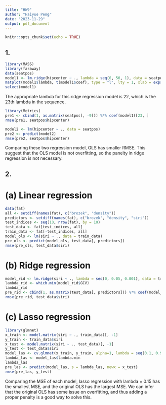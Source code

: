 ```yaml
---
title: "HW9"
author: "Haiyue Peng"
date: "2023-11-29"
output: pdf_document
---
```


```r
knitr::opts_chunk$set(echo = TRUE)
```

## 1.

```r
library(MASS)
library(faraway)
data(seatpos)
model1 <- lm.ridge(hipcenter ~ ., lambda = seq(0, 50, 1), data = seatpos)
matplot(model1$lambda, t(model1$coef), type = "l", lty = 1, xlab = expression(lambda), ylab = expression(hat(beta)))
select(model1)
```

The appropriate lambda for this ridge regression model is 22, which is the 23th lambda in the sequence. 

```r
library(Metrics)
pre1 <- cbind(1, as.matrix(seatpos[, -9])) %*% coef(model1)[23, ]
rmse(pre1, seatpos$hipcenter)
```

```r
model2 <- lm(hipcenter ~ ., data = seatpos)
pre2 <- predict(model2)
rmse(pre2, seatpos$hipcenter)
```
Comparing these two regression model, OLS has smaller RMSE. This suggest that the OLS model is not overfitting, so the panelty in ridge regression is not necessary. 

## 2. 
# (a) Linear regression
```r
data(fat)
all <- setdiff(names(fat), c("brozek", "density"))
predictors <- setdiff(names(fat), c("brozek", "density", "siri"))
test_indices <- seq(10, nrow(fat), by = 10)
test_data <- fat[test_indices, all]
train_data <- fat[-test_indices, all]
model_ols <- lm(siri ~ ., data = train_data)
pre_ols <- predict(model_ols, test_data[, predictors])
rmse(pre_ols, test_data$siri)
```
 
# (b) Ridge regression
```r
model_rid <- lm.ridge(siri ~ ., lambda = seq(0, 0.05, 0.001), data = train_data)
lambda_rid <- which.min(model_rid$GCV)
lambda_rid
pre_rid <- cbind(1, as.matrix(test_data[, predictors])) %*% coef(model_rid)[lambda_rid, ]
rmse(pre_rid, test_data$siri)
```

# (c) Lasso regression
```r
library(glmnet)
x_train <- model.matrix(siri ~ ., train_data)[, -1]
y_train <- train_data$siri
x_test <- model.matrix(siri ~ ., test_data)[, -1]
y_test <- test_data$siri
model_las <- cv.glmnet(x_train, y_train, alpha=1, lambda = seq(0.1, 0.9, by = 0.05))
lambda_las <- model_las$lambda.min
lambda_las
pre_las <- predict(model_las, s = lambda_las, newx = x_test)
rmse(pre_las, y_test)
```
Comparing the MSE of each model, lasso regression with lambda = 0.15 has the smallest MSE, and the original OLS has the largest MSE. We can infer that the original OLS has some issue on overfitting, and thus adding a proper penalty is a good way to solve this. 

